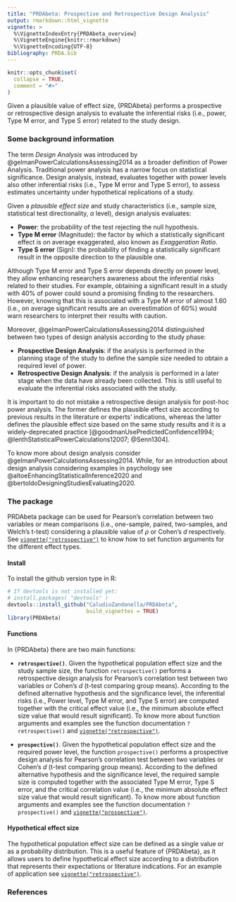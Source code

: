 ```yaml
---
title: "PRDAbeta: Prospective and Retrospective Design Analysis"
output: rmarkdown::html_vignette
vignette: >
  %\VignetteIndexEntry{PRDAbeta_overview}
  %\VignetteEngine{knitr::rmarkdown}
  %\VignetteEncoding{UTF-8}
bibliography: PRDA.bib
---
```


```r
knitr::opts_chunk$set(
  collapse = TRUE,
  comment = "#>"
)
```


Given a plausible value of effect size, {PRDAbeta} performs a prospective or retrospective design analysis to evaluate the inferential risks (i.e., power, Type M error, and Type S error) related to the study design.

### Some background information

The term *Design Analysis* was introduced by @gelmanPowerCalculationsAssessing2014 as a broader definition of Power Analysis. Traditional power analysis has a narrow focus on statistical significance. Design analysis, instead, evaluates together with power levels also other inferential risks (i.e., Type M error and Type S error), to assess estimates uncertainty under hypothetical replications of a study.

Given a *plausible effect size* and study characteristics (i.e., sample size, statistical test directionality, $\alpha$ level), design analysis evaluates:

- **Power**: the probability of the test rejecting the null hypothesis.
- **Type M error** (Magnitude): the factor by which a statistically significant effect is on average exaggerated, also known as *Exaggeration Ratio*.
- **Type S error** (Sign): the probability of finding a statistically significant result in the opposite direction to the plausible one.

Although Type M error and Type S error depends directly on power level, they allow enhancing researchers awareness about the inferential risks related to their studies. For example, obtaining a  significant result in a study with 40% of power could sound a promising finding to the researchers. However, knowing that this is associated with a Type M error of almost 1.60 (i.e., on average significant results are an overestimation of 60%) would warn researchers to interpret their results with caution.

Moreover, @gelmanPowerCalculationsAssessing2014 distinguished between two types of design analysis according to the study phase:

- **Prospective Design Analysis**: if the analysis is performed in the planning stage of the study to define the sample size needed to obtain a required level of power.
- **Retrospective Design Analysis**: if the analysis is performed in a later stage when the data have already been collected. This is still useful to evaluate the inferential risks associated with the study.

It is important to do not mistake a retrospective design analysis for post-hoc power analysis. The former defines the plausible effect size according to previous results in the literature or experts' indications, whereas the latter defines the plausible effect size based on the same study results and it is a widely-deprecated practice [@goodmanUsePredictedConfidence1994; @lenthStatisticalPowerCalculations12007; @Senn1304].

To know more about design analysis consider @gelmanPowerCalculationsAssessing2014. While, for an introduction about design analysis considering examples in psychology see @altoeEnhancingStatisticalInference2020 and  @bertoldoDesigningStudiesEvaluating2020.

### The package

PRDAbeta package can be used for Pearson's correlation between two variables or mean comparisons (i.e., one-sample, paired, two-samples, and Welch's t-test) considering a plausible value of $\rho$ or Cohen's *d* respectively. See [`vignette("retrospective")`](retrospective.html) to know how to set function arguments for the different effect types. 

#### Install

To install the github version type in R:

```r
# If devtools is not installed yet: 
# install.packages( "devtools" )  
devtools::install_github("CaludioZandonella/PRDAbeta",
                         build_vignettes = TRUE)
library(PRDAbeta)
```

#### Functions

In {PRDAbeta} there are two main functions:

- **`retrospective()`**.
Given the hypothetical population effect size and the study sample size, the function `retrospective()` performs a retrospective design analysis for Pearson's correlation test between two variables or Cohen's *d* (t-test comparing group means). According to the defined alternative hypothesis and the significance level, the inferential risks (i.e., Power level, Type M error, and Type S error) are computed together with the critical effect value (i.e., the minimum absolute effect size value that would result significant). To know more about function arguments and examples see the function documentation `?retrospective()` and  [`vignette("retrospective")`](retrospective.html).

- **`prospective()`**.
Given the hypothetical population effect size and the required power level, the function `prospective()` performs a prospective design analysis for Pearson's correlation test between two variables or Cohen's *d* (t-test comparing group means). According to the defined alternative hypothesis and the significance level, the required sample size is computed together with the associated Type M error, Type S error, and the critical correlation value (i.e., the minimum absolute effect size value that would result significant).  To know more about function arguments and examples see the function documentation `?prospective()` and [`vignette("prospective")`](prospective.html).

#### Hypothetical effect size

The hypothetical population effect size can be defined as a single value or as a probability distribution. This is a useful feature of {PRDAbeta}, as it allows users to define hypothetical effect size according to a distribution that represents their expectations or literature indications. For an example of application see [`vignette("retrospective")`](retrospective.html).

### References



